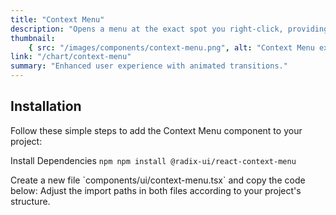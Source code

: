 ```yaml
---
title: "Context Menu"
description: "Opens a menu at the exact spot you right-click, providing quick access to relevant options. "
thumbnail:
    { src: "/images/components/context-menu.png", alt: "Context Menu example" }
link: "/chart/context-menu"
summary: "Enhanced user experience with animated transitions."
---
```


<ComponentPreview name="context-menu-demo" />

## Installation

Follow these simple steps to add the Context Menu component to your project:

<Steps>

<Step>Install Dependencies</Step>
```npm npm install @radix-ui/react-context-menu ```

<Step>
    Create a new file `components/ui/context-menu.tsx` and copy the code below:
</Step>

<CollapsibleSource name="context-menu" />

<Step>
    Adjust the import paths in both files according to your project's structure.
</Step>

</Steps>
